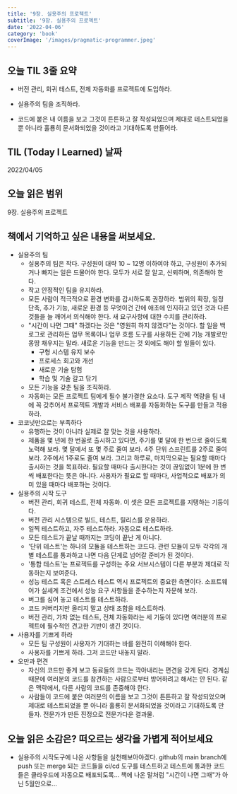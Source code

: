 ```yaml
---
title: '9장. 실용주의 프로젝트'
subtitle: '9장. 실용주의 프로젝트'
date: '2022-04-06'
category: 'book'
coverImage: '/images/pragmatic-programmer.jpeg'
---
```


## 오늘 TIL 3줄 요약

- 버전 관리, 회귀 테스트, 전체 자동화를 프로젝트에 도입하라.

- 실용주의 팀을 조직하라.

- 코드에 붙은 내 이름을 보고 그것이 튼튼하고 잘 작성되었으며 제대로 테스트되었을 뿐 아니라 훌룡히 문서화되었을 것이라고 기대하도록 만들어라.

## TIL (Today I Learned) 날짜

2022/04/05

## 오늘 읽은 범위

9장. 실용주의 프로젝트

## 책에서 기억하고 싶은 내용을 써보세요.

- 실용주의 팀
  - 실용주의 팀은 작다. 구성원이 대략 10 ~ 12명 이하여야 하고, 구성원이 추가되거나 빠지는 일은 드물어야 한다. 모두가 서로 잘 알고, 신뢰하며, 의존해야 한다.
  - 작고 안정적인 팀을 유지하라.
  - 모든 사람이 적극적으로 환경 변화를 감시하도록 권장하라. 범위의 확장, 일정 단축, 추가 기능, 새로운 환경 등 무엇이건 간에 애초에 인지하고 있던 것과 다른 것들을 늘 깨어서 의식해야 한다. 새 요구사항에 대한 수치를 관리하라.
  - "시간이 나면 그때" 하겠다는 것은 "영원히 하지 않겠다"는 것이다. 할 일을 백로그로 관리하든 업무 목록이나 업무 흐름 도구를 사용하든 간에 기능 개발로만 몽땅 채우지는 말라. 새로운 기능을 만드는 것 외에도 해야 할 일들이 있다.
    - 구형 시스템 유지 보수
    - 프로세스 회고와 개선
    - 새로운 기술 탐험
    - 학습 및 기술 갈고 닦기
  - 모든 기능을 갖춘 팀을 조직하라.
  - 자동화는 모든 프로젝트 팀에게 필수 불가결한 요소다. 도구 제작 역량을 팀 내에 꼭 갖추어서 프로젝트 개발과 서비스 배포를 자동화하는 도구를 만들고 적용하라.
- 코코넛만으로는 부족하다
  - 유행하는 것이 아니라 실제로 잘 맞는 것을 사용하라.
  - 제품을 몇 년에 한 번꼴로 출시하고 있다면, 주기를 몇 달에 한 번으로 줄이도록 노력해 보라. 몇 달에서 또 몇 주로 줄여 보라. 4주 단위 스프린트를 2주로 줄여 보라. 2주에서 1주로도 줄여 보라. 그리고 하루로, 마지막으로는 필요할 때마다 출시하는 것을 목표하라. 필요할 때마다 출시한다는 것이 끊임없이 1분에 한 번씩 배포한다는 뜻은 아니다. 사용자가 필요로 할 때마다, 사업적으로 배포가 의미 있을 때마다 배포하는 것이다.
- 실용주의 시작 도구
  - 버전 관리, 회귀 테스트, 전체 자동화. 이 셋은 모든 프로젝트를 지탱하는 기둥이다.
  - 버전 관리 시스템으로 빌드, 테스트, 릴리스를 운용하라.
  - 일찍 테스트하고, 자주 테스트하라. 자동으로 테스트하라.
  - 모든 테스트가 끝날 때까지는 코딩이 끝난 게 아니다.
  - '단위 테스트'는 하나의 모듈을 테스트하는 코드다. 관련 모듈이 모두 각각의 개별 테스트를 통과하고 나면 다음 단계로 넘어갈 준비가 된 것이다.
  - '통합 테스트'는 프로젝트를 구성하는 주요 서브시스템이 다른 부분과 제대로 작동하는지 보여준다.
  - 성능 테스트 혹은 스트레스 테스트 역시 프로젝트의 중요한 측면이다. 소프트웨어가 실세계 조건에서 성능 요구 사항들을 준수하는지 자문해 보라.
  - 버그를 심어 놓고 테스트를 테스트하라.
  - 코드 커버리지만 올리지 말고 상태 조합을 테스트하라.
  - 버전 관리, 가차 없는 테스트, 전체 자동화라는 세 기둥이 있다면 여러분의 프로젝트에 필수적인 견고한 기반이 생긴 것이다.
- 사용자를 기쁘게 하라
  - 모든 팀 구성원이 사용자가 기대하는 바를 완전히 이해해야 한다.
  - 사용자를 기쁘게 하라. 그저 코드만 내놓지 말라.
- 오만과 편견
  - 자신의 코드만 좋게 보고 동료들의 코드는 깍아내리는 편견을 갖게 된다. 경계심 때문에 여러분의 코드를 참견하는 사람으로부터 방어하려고 해서는 안 된다. 같은 맥락에서, 다른 사람의 코드를 존중해야 한다.
  - 사람들이 코드에 붙은 여러분의 이름을 보고 그것이 튼튼하고 잘 작성되었으며 제대로 테스트되었을 뿐 아니라 훌룡히 문서화되었을 것이라고 기대하도록 만들자. 전문가가 만든 진정으로 전문가다운 결과물.

## 오늘 읽은 소감은? 떠오르는 생각을 가볍게 적어보세요

- 실용주의 시작도구에 나온 사항들을 실천해보아야겠다. github의 main branch에 push 또는 merge 되는 코드들을 ci/cd 도구를 테스트하고 테스트에 통과한 코드들은 클라우드에 자동으로 배포되도록... 책에 나온 말처럼 "시간이 나면 그때"가 아닌 5월안으로...
